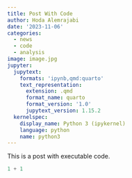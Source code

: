 ```yaml
---
title: Post With Code
author: Hoda Alemrajabi
date: '2023-11-06'
categories:
  - news
  - code
  - analysis
image: image.jpg
jupyter:
  jupytext:
    formats: 'ipynb,qmd:quarto'
    text_representation:
      extension: .qmd
      format_name: quarto
      format_version: '1.0'
      jupytext_version: 1.15.2
  kernelspec:
    display_name: Python 3 (ipykernel)
    language: python
    name: python3
---
```


This is a post with executable code.

```python
1 + 1
```

